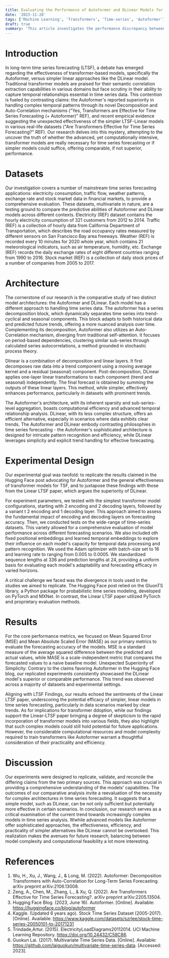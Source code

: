 ```yaml
---
title: Evaluating the Performance of Autoformer and DLinear Models for Time-Series Forecasting
date: '2023-11-28'
tags: ['Machine Learning', 'Transformers', 'Time-series', 'Autoformer']
draft: true
summary: 'This article investigates the performance discrepancy between Autoformer and DLinear models as reported in the sources. It attempts to replicate the findings of the original paper and the blog post, and we discuss the potential differences in methods and preprocessing between the two sources. It also presents its own experiments and compare the two models across different datasets and variations. The results show that DLinear consistently outperformed Autoformer in our tests. It concludes by reflecting on the potential impact of the research on the understanding and application of transformer-based models in time-series analysis.'
---
```


# Introduction

<TOCInline toc={props.toc} exclude="Introduction" />

In long-term time series forecasting (LTSF), a debate has emerged regarding the effectiveness of transformer-based models, specifically the Autoformer, versus simpler linear approaches like the DLinear model. Traditional transformer models are praised for their semantic correlation extraction capabilities in various domains but face scrutiny in their ability to capture temporal relationships essential in time series data. This contention is fueled by contrasting claims: the Autoformer's reported superiority in handling complex temporal patterns through its novel Decomposition and Auto-Correlation mechanisms ("Yes, Transformers are Effective for Time Series Forecasting (+ Autoformer)" REF), and recent empirical evidence suggesting the unexpected effectiveness of the simpler LTSF-Linear models in various real-life datasets ("Are Transformers Effective for Time Series Forecasting?" REF). Our research delves into this mystery, attempting to the uncover the truth of whether the advanced, yet computationally intensive, transformer models are really necessary for time series forecasting or if simpler models could suffice, offering comparable, if not superior, performance.

# Datasets

Our investigation covers a number of mainstream time series forecasting applications: electricity consumption, traffic flow, weather patterns, exchange rate and stock market data in financial markets, to provide a comprehensive evaluation. These datasets, multivariate in nature, are a testing ground to compare the predictive abilities of Autoformer and DLinear models across different contexts. Electricity (REF) dataset contains the hourly electricity consumption of 321 customers from 2012 to 2014. Traffic (REF) is a collection of hourly data from California Department of Transportation, which describes the road occupancy rates measured by different sensors on San Francisco Bay area freeways. Weather (REF) is recorded every 10 minutes for 2020 whole year, which contains 21 meteorological indicators, such as air temperature, humidity, etc. Exchange (REF) records the daily exchange rates of eight different countries ranging from 1990 to 2016. Stock market (REF) is a collection of daily stock prices of a number of companies from 2005 to 2017.

# Architecture

The cornerstone of our research is the comparative study of two distinct model architectures: the Autoformer and DLinear. Each model has a different approach to handling time series data. The autoformer has a series decomposition block, which dynamically separates time series into trend-cyclical and seasonal components. This block adapts to both historical data and predicted future trends, offering a more nuanced analysis over time. Complementing its decomposition, Autoformer also utilizes an Auto-Correlation mechanism, diverging from traditional self-attention. It focuses on period-based dependencies, clustering similar sub-series through calculated series autocorrelations, a method grounded in stochastic process theory.

Dlinear is a combination of decomposition and linear layers. It first decomposes raw data into a trend component using a moving average kernel and a residual (seasonal) component. Post-decomposition, DLinear applies one-layer linear transformations to each component (trend and seasonal) independently. The final forecast is obtained by summing the outputs of these linear layers. This method, while simpler, effectively enhances performance, particularly in datasets with prominent trends.

The Autoformer's architecture, with its inherent sparsity and sub-series-level aggregation, boasts computational efficiency and advanced temporal relationship analysis. DLinear, with its less complex structure, offers an efficient alternative, especially in scenarios where data exhibits clear trends. The Autoformer and DLinear embody contrasting philosophies in time series forecasting - the Autoformer's sophisticated architecture is designed for intricate pattern recognition and efficiency, while DLinear leverages simplicity and explicit trend handling for effective forecasting.

# Experimental Design

Our experimental goal was twofold: to replicate the results claimed in the Hugging Face post advocating for Autoformer and the general effectiveness of transformer models for TSF, and to juxtapose these findings with those from the Linear LTSF paper, which argues the superiority of DLinear.

For experiment parameters, we tested with the simplest transformer model configurations, starting with 2 encoding and 2 decoding layers, followed by a variant t 2 encoding and 1 decoding layer. This approach aimed to assess the fundamental impact of encoding and decoding layers on forecasting accuracy. Then, we conducted tests on the wide-range of time-series datasets. This variety allowed for a comprehensive evaluation of model performance across different forecasting scenarios. We also included oth fixed positional embeddings and learned temporal embeddings to explore their influence on each model's capacity for temporal data processing and pattern recognition. We used the Adam optimizer with batch-size set to 16 and learning rate to ranging from 0.005 to 0.0005. We standardized sequence lengths at 336 and prediction lengths at 24, providing a uniform basis for evaluating each model's adaptability and forecasting efficacy in varied horizons.

A critical challenge we faced was the divergence in tools used in the studies we aimed to replicate. The Hugging Face post relied on the GluonTS library, a Python package for probabilistic time series modeling, developed on PyTorch and MXNet. In contrast, the Linear LTSF paper utilized PyTorch and proprietary evaluation methods.

# Results

For the core performance metrics, we focused on Mean Squared Error (MSE) and Mean Absolute Scaled Error (MASE) as our primary metrics to evaluate the forecasting accuracy of the models. MSE is a standard measure of the average squared difference between the predicted and actual values, while MASE is a scale-independent metric that compares the forecasted values to a naive baseline model.
Unexpected Superiority of Simplicity: Contrary to the claims favoring Autoformer in the Hugging Face blog, our replicated experiments consistently showcased the DLinear model's superior or comparable performance. This trend was observed across a majority of datasets and experimental settings.

<ModeImage filename="autoformer_dlinear_graphs.png" darkMode={false} />

Aligning with LTSF Findings, our results echoed the sentiments of the Linear LTSF paper, underscoring the potential efficacy of simpler, linear models in time series forecasting, particularly in data scenarios marked by clear trends.
As for implications for transformer ddoption, while our findings support the Linear-LTSF paper bringing a degree of skepticism to the rapid incorporation of transformer models into various fields, they also highlight that such complex models could still hold potential for future applications. However, the considerable computational resources and model complexity required to train transformers like Autoformer warrant a thoughtful consideration of their practicality and efficiency.

# Discussion

Our experiments were designed to replicate, validate, and reconcile the differing claims from the two primary sources. This approach was crucial in providing a comprehensive understanding of the models' capabilities. The outcomes of our comparative analysis invite a reevaluation of the necessity for complex architectures in time series forecasting. It suggests that a simple model, such as DLinear, can be not only sufficient but potentially more effective in certain scenarios.
In conclusion, our research serves as a critical examination of the current trend towards increasingly complex models in time series analysis. Wwhile advanced models like Autoformer offer sophisticated approaches, the effectiveness, efficiency, and practicality of simpler alternatives like DLinear cannot be overlooked. This realization makes the avenues for future research, balancing between model complexity and computational feasibility a lot more interesting.

# References

1. Wu, H., Xu, J., Wang, J., & Long, M. (2022). Autoformer: Decomposition Transformers with Auto-Correlation for Long-Term Series Forecasting. arXiv preprint arXiv:2106.13008.
2. Zeng, A., Chen, M., Zhang, L., & Xu, Q. (2022). Are Transformers Effective for Time Series Forecasting?. arXiv preprint arXiv:2205.13504.
3. Hugging Face Blog. (2023, June 16). Autoformer. [Online]. Available: https://huggingface.co/blog/autoformer
4. Kaggle. (Updated 6 years ago). Stock Time Series Dataset (2005-2017). [Online]. Available: https://www.kaggle.com/datasets/szrlee/stock-time-series-20050101-to-20171231
5. Trindade,Artur. (2015). ElectricityLoadDiagrams20112014. UCI Machine Learning Repository. https://doi.org/10.24432/C58C86.
6. Guokun Lai. (2017). Multivariate Time Series Data. [Online]. Available: https://github.com/laiguokun/multivariate-time-series-data. [Accessed: 2023].
